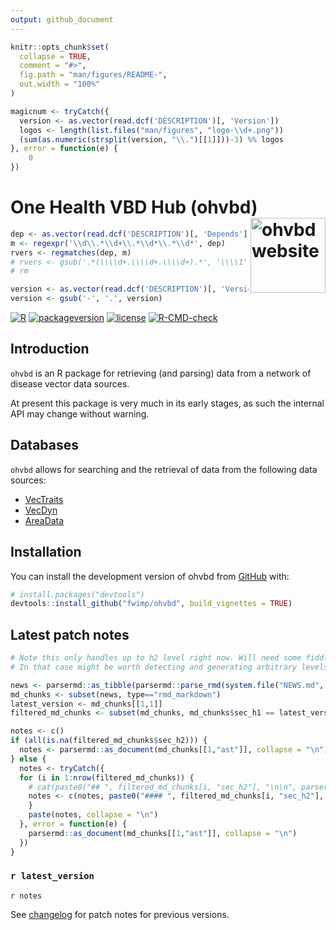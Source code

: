 ```yaml
---
output: github_document
---
```


```r
knitr::opts_chunk$set(
  collapse = TRUE,
  comment = "#>",
  fig.path = "man/figures/README-",
  out.width = "100%"
)
```
<!-- force push by editing this number: 42 -->

<!-- README.md is generated from README.Rmd. Please edit that file -->

<!-- Build with devtools::build_readme() -->

```r
magicnum <- tryCatch({
  version <- as.vector(read.dcf('DESCRIPTION')[, 'Version'])
  logos <- length(list.files("man/figures", "logo-\\d+.png"))
  (sum(as.numeric(strsplit(version, "\\.")[[1]]))-3) %% logos
}, error = function(e) {
    0
})
```


# One Health VBD Hub (ohvbd) <a href="https://fwimp.github.io/ohvbd/"><img src="man/figures/logo-`r magicnum`.png" align="right" width="120" alt="ohvbd website" /></a>

<!-- # One Health VBD Hub - R Package -->

<!-- badges: start -->
```r
dep <- as.vector(read.dcf('DESCRIPTION')[, 'Depends'])
m <- regexpr('\\d\\.*\\d+\\.*\\d*\\.*\\d*', dep)
rvers <- regmatches(dep, m)
# rvers <- gsub('.*(\\\\d+.\\\\d+.\\\\d+).*', '\\\\1', rm)
# rm
```

```r
version <- as.vector(read.dcf('DESCRIPTION')[, 'Version'])
version <- gsub('-', '.', version)
```

[![R](https://img.shields.io/badge/R%3E%3D-`r rvers`-6666ff.svg?style=for-the-badge)](https://cran.r-project.org/)
[![packageversion](https://img.shields.io/badge/Package%20version-`r version`-orange.svg?style=for-the-badge)](commits/master)
[![license](https://img.shields.io/badge/license-GPL--3-blue.svg?style=for-the-badge)](https://www.gnu.org/licenses/gpl-3.0.en.html)
[![R-CMD-check](https://github.com/fwimp/ohvbd/actions/workflows/R-CMD-check.yaml/badge.svg)](https://github.com/fwimp/ohvbd/actions/workflows/R-CMD-check.yaml)
<!-- badges: end -->

## Introduction

`ohvbd` is an R package for retrieving (and parsing) data from a network of disease vector data sources.

At present this package is very much in its early stages, as such the internal API may change without warning.

## Databases

`ohvbd` allows for searching and the retrieval of data from the following data sources:

- [VecTraits](https://vectorbyte.crc.nd.edu/vectraits-explorer)
- [VecDyn](https://vectorbyte.crc.nd.edu/vecdyn-datasets)
- [AreaData](https://pearselab.github.io/areadata/)

## Installation

You can install the development version of ohvbd from [GitHub](https://github.com/fwimp/ohvbd) with:

``` r
# install.packages("devtools")
devtools::install_github("fwimp/ohvbd", build_vignettes = TRUE)
```

## Latest patch notes

```r
# Note this only handles up to h2 level right now. Will need some fiddling if more is needed further down the line!
# In that case might be worth detecting and generating arbitrary levels of nesting with some clever recursive programming.

news <- parsermd::as_tibble(parsermd::parse_rmd(system.file("NEWS.md", package = "ohvbd")))
md_chunks <- subset(news, type=="rmd_markdown")
latest_version <- md_chunks[[1,1]]
filtered_md_chunks <- subset(md_chunks, md_chunks$sec_h1 == latest_version)

notes <- c()
if (all(is.na(filtered_md_chunks$sec_h2))) {
  notes <- parsermd::as_document(md_chunks[[1,"ast"]], collapse = "\n")
} else {
  notes <- tryCatch({
  for (i in 1:nrow(filtered_md_chunks)) {
    # cat(paste0("## ", filtered_md_chunks[i, "sec_h2"], "\n\n", parsermd::as_document(md_chunks[[i,"ast"]], collapse = "\n")))
    notes <- c(notes, paste0("#### ", filtered_md_chunks[i, "sec_h2"], "\n\n", parsermd::as_document(md_chunks[[i,"ast"]], collapse = "\n")))
    }
    paste(notes, collapse = "\n")
  }, error = function(e) {
    parsermd::as_document(md_chunks[[1,"ast"]], collapse = "\n")
  })
}

```
<!-- These are auto-pulled from NEWS.md  -->
### `r latest_version`

`r notes`

See [changelog](https://fwimp.github.io/ohvbd/news/index.html) for patch notes for previous versions.
